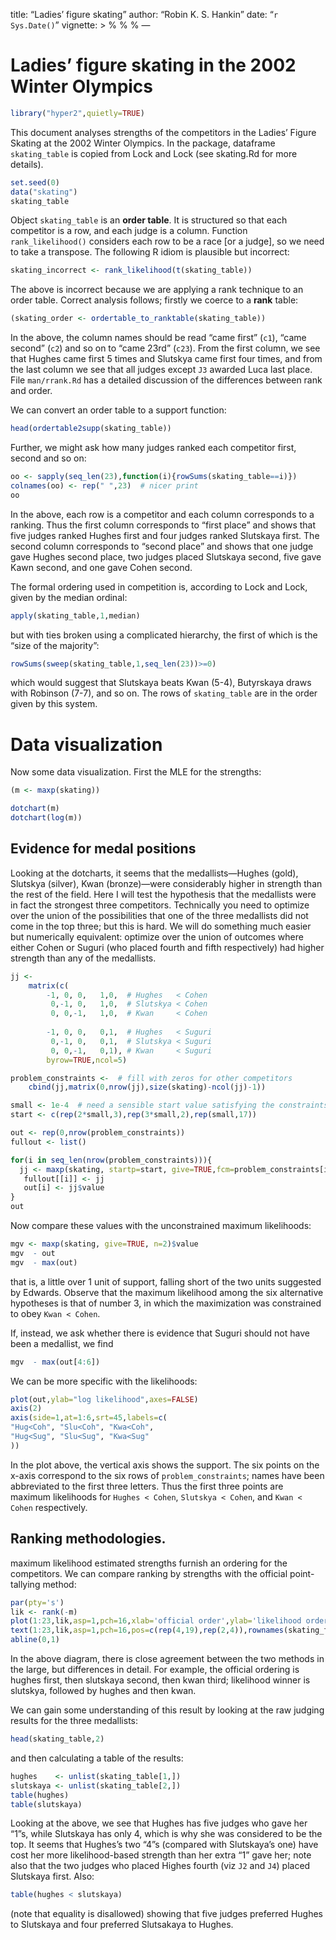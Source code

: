 title: "Ladies' figure skating"
author: "Robin K. S. Hankin"
date: "`r Sys.Date()`"
vignette: >
  %\VignetteIndexEntry{figure_skating}
  %\VignetteEngine{knitr::rmarkdown}
  %\VignetteEncoding{UTF-8}
---

# Ladies' figure skating in the 2002 Winter Olympics

```r
library("hyper2",quietly=TRUE)
```		

This document analyses strengths of the competitors in the Ladies'
Figure Skating at the 2002 Winter Olympics.  In the package, dataframe
`skating_table` is copied from Lock and Lock (see skating.Rd for more
details).

```r
set.seed(0)
data("skating")
skating_table
```

Object `skating_table` is an **order table**.  It is structured so
that each competitor is a row, and each judge is a column.  Function
`rank_likelihood()` considers each row to be a race [or a judge], so
we need to take a transpose.  The following R idiom is plausible but
incorrect:

```r
skating_incorrect <- rank_likelihood(t(skating_table))
```

The above is incorrect because we are applying a rank technique to an
order table.  Correct analysis follows; firstly we coerce to a
**rank** table:

```r
(skating_order <- ordertable_to_ranktable(skating_table))
```

In the above, the column names should be read "came first" (`c1`),
"came second" (`c2`) and so on to "came 23rd" (`c23`).  From the first
column, we see that Hughes came first 5 times and Slutskya came first
four times, and from the last column we see that all judges except
`J3` awarded Luca last place.  File `man/rrank.Rd` has a detailed
discussion of the differences between rank and order.

We can convert an order table to a support function:

```r
head(ordertable2supp(skating_table))
```

Further, we might ask how many judges ranked each competitor first,
second and so on:

```r
oo <- sapply(seq_len(23),function(i){rowSums(skating_table==i)})
colnames(oo) <- rep(" ",23)  # nicer print
oo
```

In the above, each row is a competitor and each column corresponds to
a ranking.  Thus the first column corresponds to "first place" and
shows that five judges ranked Hughes first and four judges ranked
Slutskaya first.  The second column corresponds to "second place" and
shows that one judge gave Hughes second place, two judges placed
Slutskaya second, five gave Kawn second, and one gave Cohen second.

The formal ordering used in competition is, according to Lock and
Lock, given by the median ordinal:

```r
apply(skating_table,1,median)
```

but with ties broken using a complicated hierarchy, the first of which
is the "size of the majority":

```r
rowSums(sweep(skating_table,1,seq_len(23))>=0)
```

which would suggest that Slutskaya beats Kwan (5-4), Butyrskaya draws
with Robinson (7-7), and so on.  The rows of `skating_table` are in
the order given by this system.

# Data visualization

Now some data visualization.  First the MLE for the strengths:

```r
(m <- maxp(skating))
```

```r
dotchart(m)
dotchart(log(m))
```

## Evidence for medal positions

Looking at the dotcharts, it seems that the medallists---Hughes (gold),
Slutskya (silver), Kwan (bronze)---were considerably higher in
strength than the rest of the field.  Here I will test the hypothesis
that the medallists were in fact the strongest three competitors.
Technically you need to optimize over the union of the possibilities
that one of the three medallists did not come in the top three; but
this is hard.  We will do something much easier but numerically
equivalent: optimize over the union of outcomes where either Cohen or
Suguri (who placed fourth and fifth respectively) had higher strength
than any of the medallists.

```r
jj <-
    matrix(c(
        -1, 0, 0,   1,0,  # Hughes   < Cohen
         0,-1, 0,   1,0,  # Slutskya < Cohen
         0, 0,-1,   1,0,  # Kwan     < Cohen
        
        -1, 0, 0,   0,1,  # Hughes   < Suguri
         0,-1, 0,   0,1,  # Slutskya < Suguri
         0, 0,-1,   0,1), # Kwan     < Suguri
        byrow=TRUE,ncol=5)

problem_constraints <-  # fill with zeros for other competitors
    cbind(jj,matrix(0,nrow(jj),size(skating)-ncol(jj)-1))

small <- 1e-4  # need a sensible start value satisfying the constraints
start <- c(rep(2*small,3),rep(3*small,2),rep(small,17))

out <- rep(0,nrow(problem_constraints))
fullout <- list()

for(i in seq_len(nrow(problem_constraints))){
  jj <- maxp(skating, startp=start, give=TRUE,fcm=problem_constraints[i,], fcv=0,n=1,SMALL=1e-5)
   fullout[[i]] <- jj
   out[i] <- jj$value
}
out
```

Now compare these values with the unconstrained maximum likelihoods:

```r
mgv <- maxp(skating, give=TRUE, n=2)$value
mgv  - out
mgv  - max(out)
```

that is, a little over 1 unit of support, falling short of the two
units suggested by Edwards.  Observe that the maximum likelihood among
the six alternative hypotheses is that of number 3, in which the
maximization was constrained to obey `Kwan < Cohen`.

If, instead, we ask whether there is evidence that Suguri should not
have been a medallist, we find

```r
mgv  - max(out[4:6])
```

We can be more specific with the likelihoods:

```r
plot(out,ylab="log likelihood",axes=FALSE)
axis(2)
axis(side=1,at=1:6,srt=45,labels=c(
"Hug<Coh", "Slu<Coh", "Kwa<Coh",
"Hug<Sug", "Slu<Sug", "Kwa<Sug"
))
```

In the plot above, the vertical axis shows the support.  The six
points on the x-axis correspond to the six rows of
`problem_constraints`; names have been abbreviated to the first three
letters.  Thus the first three points are maximum likelihoods for
`Hughes < Cohen`, `Slutskya < Cohen`, and `Kwan < Cohen` respectively.

## Ranking methodologies.

 maximum likelihood estimated strengths furnish an ordering for the competitors.
We can compare ranking by strengths with the official point-tallying method:

```r
par(pty='s')
lik <- rank(-m)
plot(1:23,lik,asp=1,pch=16,xlab='official order',ylab='likelihood order')
text(1:23,lik,asp=1,pch=16,pos=c(rep(4,19),rep(2,4)),rownames(skating_table))
abline(0,1)
```

In the above diagram, there is close agreement between the two methods
in the large, but differences in detail.  For example, the official
ordering is hughes first, then slutskaya second, then kwan third;
likelihood winner is slutskya, followed by hughes and then kwan.

We can gain some understanding of this result by looking at the raw
judging results for the three medallists:

```r
head(skating_table,2)
```

and then calculating a table of the results:

```r
hughes    <- unlist(skating_table[1,])
slutskaya <- unlist(skating_table[2,])
table(hughes)
table(slutskaya)
```

Looking at the above, we see that Hughes has five judges who gave her
"1"s, while Slutskaya has only 4, which is why she was considered to
be the top.  It seems that Hughes's two "4"s (compared with
Slutskaya's one) have cost her more likelihood-based strength than her
extra "1" gave her; note also that the two judges who placed Highes
fourth (viz `J2` and `J4`) placed Slutskaya first.  Also:

```r
table(hughes < slutskaya)
```

(note that equality is disallowed) showing that five judges preferred Hughes
to Slutskaya and four preferred Slutsakaya to Hughes.

